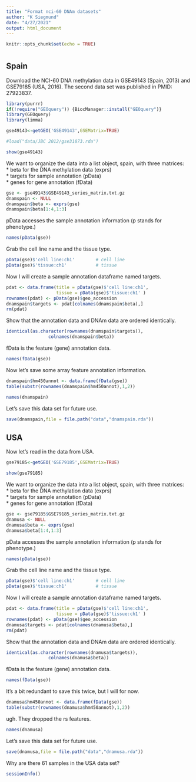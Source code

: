 ```yaml
---
title: "Format nci-60 DNAm datasets"
author: "K Siegmund"
date: "4/27/2021"
output: html_document
---
```


```r
knitr::opts_chunk$set(echo = TRUE)
```
# {.tabset}

## Spain

Download the NCI-60 DNA methylation data in GSE49143 (Spain, 2013) and GSE79185 (USA, 2016).  The second data set was published in PMID: 27923837. 

```r
library(purrr)
if(!require("GEOquery")) {BiocManager::install("GEOquery")}
library(GEOquery)
library(limma)
```

```r
gse49143<-getGEO('GSE49143',GSEMatrix=TRUE)

#load("data/JBC 2012/gse31873.rda")
```

```r
show(gse49143)
```

We want to organize the data into a list object, spain, with three matrices:    
* beta for the DNA methylation data  (exprs)  
* targets for sample annotation  (pData)  
* genes for gene annotation  (fData)  
```r
gse <- gse49143$GSE49143_series_matrix.txt.gz
dnamspain <- NULL
dnamspain$beta <- exprs(gse)    
dnamspain$beta[1:4,1:3] 
```

pData accesses the sample annotation information (p stands for phenotype.)

```r
names(pData(gse))   
```

Grab the cell line name and the tissue type.
```r
pData(gse)$'cell line:ch1'        # cell line
pData(gse)$'tissue:ch1'           # tissue
```

Now I will create a sample annotation dataframe named targets. 
```r
pdat <- data.frame(title = pData(gse)$'cell line:ch1',
                   tissue = pData(gse)$'tissue:ch1' )
rownames(pdat) <- pData(gse)$geo_accession
dnamspain$targets <- pdat[colnames(dnamspain$beta),]
rm(pdat)
```

Show that the annotation data and DNAm data are ordered identically.
```r
identical(as.character(rownames(dnamspain$targets)),
                colnames(dnamspain$beta))
```

fData is the feature (gene) annotation data.

```r
names(fData(gse))   
```

Now let's save some array feature annotation information. 
```r
dnamspain$hm450annot <- data.frame(fData(gse))
table(substr(rownames(dnamspain$hm450annot),1,2))
```

```r
names(dnamspain)
```

Let's save this data set for future use.
```r
save(dnamspain,file = file.path("data","dnamspain.rda"))
```


## USA

Now let's read in the data from USA.

```r
gse79185<-getGEO('GSE79185',GSEMatrix=TRUE)
```

```r
show(gse79185)
```

We want to organize the data into a list object, spain, with three matrices:    
* beta for the DNA methylation data  (exprs)  
* targets for sample annotation  (pData)  
* genes for gene annotation  (fData)  
```r
gse <- gse79185$GSE79185_series_matrix.txt.gz
dnamusa <- NULL
dnamusa$beta <- exprs(gse)    
dnamusa$beta[1:4,1:3] 
```

pData accesses the sample annotation information (p stands for phenotype.)

```r
names(pData(gse))   
```

Grab the cell line name and the tissue type.
```r
pData(gse)$'cell line:ch1'        # cell line
pData(gse)$'tissue:ch1'           # tissue
```

Now I will create a sample annotation dataframe named targets. 
```r
pdat <- data.frame(title = pData(gse)$'cell line:ch1',
                   tissue = pData(gse)$'tissue:ch1' )
rownames(pdat) <- pData(gse)$geo_accession
dnamusa$targets <- pdat[colnames(dnamusa$beta),]
rm(pdat)
```

Show that the annotation data and DNAm data are ordered identically.
```r
identical(as.character(rownames(dnamusa$targets)),
                colnames(dnamusa$beta))
```

fData is the feature (gene) annotation data.

```r
names(fData(gse))   
```

It's a bit redundant to save this twice, but I will for now.
```r
dnamusa$hm450annot <- data.frame(fData(gse))
table(substr(rownames(dnamusa$hm450annot),1,2))
```

ugh. They dropped the rs features.

```r
names(dnamusa)
```

Let's save this data set for future use.
```r
save(dnamusa,file = file.path("data","dnamusa.rda"))
```

Why are there 61 samples in the USA data set?


```r
sessionInfo()
```

